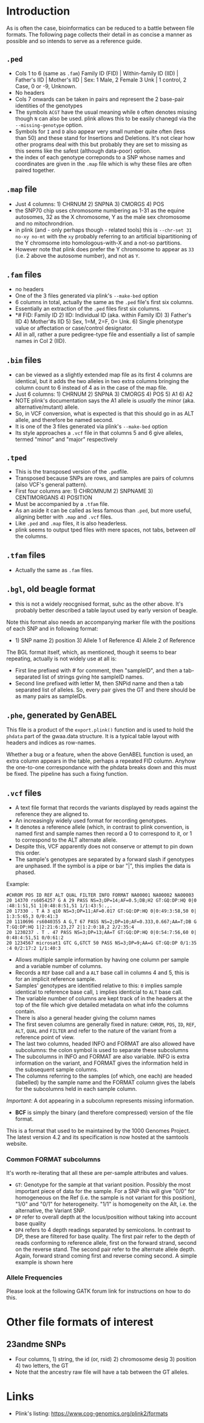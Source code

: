 = Introduction =

As is often the case, bioinformatics can be reduced to a battle between file formats. The following page collects their detail in as concise a manner as possible and so intends to serve as a reference guide.

== <code>.ped</code> ==

* Cols 1 to 6 (same as <code>.fam</code>) Family ID (FID) | Within-family ID (IID) | Father's IID | Mother's IID | Sex: 1 Male, 2 Female 3 Unk | 1 control, 2 Case, 0 or -9, Unknown.
* No headers
* Cols 7 onwards can be taken in pairs and represent the 2 base-pair identities of the genotypes
* The symbols <code>ACGT</code> have the usual meaning while <code>0</code> often denotes missing though <code>N</code> can also be used. plink allows this to be easily chanegd via the <code>--missing-genotype</code> option.
* Symbols for <code>I</code> and <code>D</code> also appear very small number quite often (less than 50) and these stand for Insertions and Deletions. It's not clear how other programs deal with this but probably they are set to missing as this seems like the safest (although data-poor) option.
* the index of each genotype correponds to a SNP whose names and coordinates are given in the <code>.map</code> file which is why these files are often paired together.

== <code>.map</code> file ==

* Just 4 columns: 1) CHRNUM 2) SNPNA 3) CMORGS 4) POS
* the SNP70 chip uses chromosome numbering as 1-31 as the equine autosomes, 32 as the X chromosome, Y as the male sex chromosome and no mitochrondrion.
* in plink (and - only perhaps though - related tools) this is <code>--chr-set 31 no-xy no-mt</code> with the <code>xy</code> probably referring to an artificial bipartitioning of the Y chromsome into homologous-with-X and a not-so partitions.
* However note that plink does prefer the Y chromosome to appear as <code>33</code> (i.e. 2 above the autosome number), and not as <code>Y</code>.

== <code>.fam</code> files ==

* no headers
* One of the 3 files generated via plink's <tt>--make-bed</tt> option
* 6 columns in total, actually the same as the <code>.ped</code> file's first six columns.
* Essentially an extraction of the <code>.ped</code> files first six columns.
* *# FID: Family ID 2) IID: Individual ID (aka. within Family ID) 3) Father's IID 4) Mother'#s IID 5) Sex, 1=M, 2=F, 0= Unk. 6) Single phenotype value or affectation or case/control designator.
* All in all, rather a pure pedigree-type file and essentially a list of sample names in Col 2 (IID).

== <code>.bim</code> files ==

* can be viewed as a slightly extended map file as its first 4 columns are identical, but it adds the two alleles in two extra columns bringing the column count to 6 instead of 4 as in the case of the map file.
* Just 6 columns: 1) CHRNUM 2) SNPNA 3) CMORGS 4) POS 5) A1 6) A2
* NOTE plink's documentation says the A1 allele is ''usually'' the minor (aka. alternative/mutant) allele.
* So, in VCF conversion, what is expected is that this should go in as ALT allele, and therefore be named second.
* It is one of the 3 files generated via plink's <code>--make-bed</code> option
* Its style approaches a <code>.vcf</code> file in that columns 5 and 6 give alleles, termed &quot;minor&quot; and &quot;major&quot; respectively

== <code>.tped</code> ==

* This is the transposed version of the <code>.ped</code>file.
* Transposed because SNPs are rows, and samples are pairs of columns (also VCF's general pattern).
* First four columns are: 1) CHROMNUM 2) SNPNAME 3) CENTIMORGANS 4) POSITION
* Must be accompanied by a <code>.tfam</code> file.
* As an aside it can be called as less famous than <code>.ped</code>, but more useful, aligning better with <code>.map</code> and <code>.vcf</code> files.
* Like <code>.ped</code> and <code>.map</code> files, it is also headerless.
* plink seems to output tped files with mere spaces, not tabs, between ''all'' the columns.

== <code>.tfam</code> files ==

* Actually the same as <code>.fam</code> files.

== <code>.bgl</code>, old beagle format ==

* this is not a widely reocgnised format, suhc as the other above. It's probably better described a table layout used by early version of beagle.

Note this format also needs an accompanying marker file with the positions of each SNP and in following format:

* 1) SNP name 2) position 3) Allele 1 of Reference 4) Allele 2 of Reference

The BGL format itself, which, as mentioned, though it seems to bear repeating, actually is not widely use at all is:

* First line prefixed with # for comment, then "sampleID", and then a tab-separated list of strings gving hte sampleID names.
* Second line prefixed with letter M, then SNPid name and then a tab separated list of alleles. So, every pair gives the GT and there should be as many pairs as sampleIDs.

== <code>.phe</code>, generated by GenABEL ==

This file is a product of the <code>export.plink()</code> function and is used to hold the <code>phdata</code> part of the gwaa.data structure. It is a typical table layout with headers and indices as row-names.

Whether a bug or a feature, when the above GenABEL function is used, an extra column appears in the table, perhaps a repeated FID column. Anyhow the one-to-one correspondance with the phdata breaks down and this must be fixed. The pipeline has such a fixing function.

== <code>.vcf</code> files ==

* A text file format that records the variants displayed by reads against the reference they are aligned to.
* An increasingly widely used format for recording genotypes.
* It denotes a reference allele (which, in contrast to plink convention, is named first and sample names then record a 0 to correspond to it, or 1 to correspond to the ALT alternate allele.
* Despite this, VCF apparently does not conserve or attempt to pin down this order.
* The sample's genotypes are separated by a forward slash if genotypes are unphased. If the symbol is a pipe or bar "|", this implies the data is phased.

Example:

 #CHROM POS ID REF ALT QUAL FILTER INFO FORMAT NA00001 NA00002 NA00003
 20 14370 rs6054257 G A 29 PASS NS=3;DP=14;AF=0.5;DB;H2 GT:GQ:DP:HQ 0|0:48:1:51,51 1|0:48:8:51,51 1/1:43:5:.,.
 20 17330 . T A 3 q10 NS=3;DP=11;AF=0.017 GT:GQ:DP:HQ 0|0:49:3:58,50 0|1:3:5:65,3 0/0:41:3
 20 1110696 rs6040355 A G,T 67 PASS NS=2;DP=10;AF=0.333,0.667;AA=T;DB GT:GQ:DP:HQ 1|2:21:6:23,27 2|1:2:0:18,2 2/2:35:4
 20 1230237 . T . 47 PASS NS=3;DP=13;AA=T GT:GQ:DP:HQ 0|0:54:7:56,60 0|0:48:4:51,51 0/0:61:2
 20 1234567 microsat1 GTC G,GTCT 50 PASS NS=3;DP=9;AA=G GT:GQ:DP 0/1:35:4 0/2:17:2 1/1:40:3</pre>

* Allows multiple sample information by having one column per sample and a variable number of columns.
* Records a <code>REF</code> base call and a <code>ALT</code> base call in columns 4 and 5, this is for an implicit reference sample.
* Samples' genotypes are identified relative to this: <code>0</code> implies sample identical to reference base call, <code>1</code> implies identicial to <code>ALT</code> base call.
* The variable number of columns are kept track of in the headers at the top of the file which give detailed metadata on what info the columns contain.
* There is also a general header giving the column names
* The first seven columns are generally fixed in nature: <code>CHROM</code>, <code>POS</code>, <code>ID</code>, <code>REF</code>, <code>ALT</code>, <code>QUAL</code> and <code>FILTER</code> and refer to the nature of the variant from a reference point of view.
* The last two columns, headed INFO and FORMAT are also allowed have subcolumns: the colon symbol is used to separate these subcolumns
* The subcolumns in INFO and FORMAT are also variable. INFO is extra information on the variant, and FORMAT gives the information held in the subsequent sample columns.
* The columns referring to the samples (of which, one each) are headed (labelled) by the sample name and the FORMAT column gives the labels for the subcolumns held in each sample column.

''Important'': A dot appearing in a subcolumn represents missing information.

* '''BCF''' is simply the binary (and therefore compressed) version of the file format.

This is a format that used to be maintained by the 1000 Genomes Project. The latest version 4.2 and its specification is now hosted at the samtools website.

=== Common FORMAT subcolumns ===

It's worth re-iterating that all these are per-sample attributes and values.

* <code>GT</code>: Genotype for the sample at that variant position. Possibly the most important piece of data for the sample. For a SNP this will give &quot;0/0&quot; for homogeneous on the Ref (i.e. the sample is not variant for this position), &quot;1/0&quot; and &quot;0/1&quot; for heterogeneity. &quot;1/1&quot; is homogeneity on the Alt, i.e. the alternative, the Variant SNP.
* <code>DP</code> refer to overall depth at the locus/position without taking into account base quality
* <code>DP4</code> refers to 4 depth readings separated by semicolons. In contrast to DP, these are filtered for base quality. The first pair refer to the depth of reads conforming to reference allele, first on the forward strand, second on the reverse stand. The second pair refer to the alternate allele depth. Again, forward strand coming first and reverse coming second. A simple example is shown here

=== Allele Frequencies ===

Please look at the following GATK forum link for instructions on how to do this.

= Other file formats of interest =

== 23andme SNPs ==

* Four columns, 1) string, the id (or, rsid) 2) chromosome desig 3) position 4) two letters, the GT
* Note that the ancestry raw file will have a tab between the GT alleles.

= Links =

* Plink's listing: https://www.cog-genomics.org/plink2/formats
